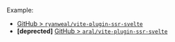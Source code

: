 Example:
 - [GitHub > `ryanweal/vite-plugin-ssr-svelte`](https://github.com/ryanweal/vite-plugin-ssr-svelte)
 - **[deprected]** [GitHub > `aral/vite-plugin-ssr-svelte`](https://github.com/aral/vite-plugin-ssr-svelte)
